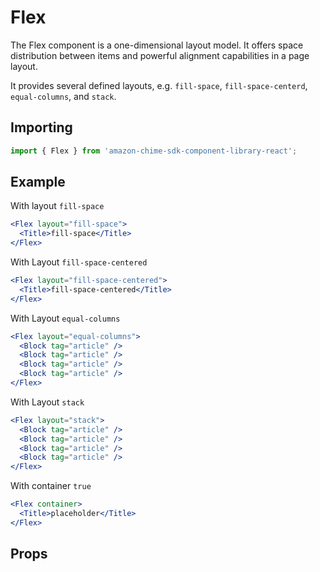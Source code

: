 

# Flex

The Flex component is a one-dimensional layout model. It offers space distribution between items and powerful alignment capabilities in a page layout.

It provides several defined layouts, e.g. `fill-space`, `fill-space-centerd`, `equal-columns`, and `stack`.

## Importing

```javascript
import { Flex } from 'amazon-chime-sdk-component-library-react';
```

## Example

With layout `fill-space`

<ThemeProvider theme={lightTheme}>
  <GlobalStyles/>
  <Preview>
    <Flex layout="fill-space">
      <Title>fill-space</Title>
    </Flex>
  </Preview>
</ThemeProvider>

```jsx
<Flex layout="fill-space">
  <Title>fill-space</Title>
</Flex>
```

With Layout `fill-space-centered`

<ThemeProvider theme={lightTheme}>
  <GlobalStyles/>
  <Preview>
    <Flex layout="fill-space-centered">
      <Title>fill-space-centered</Title>
    </Flex>
  </Preview>
</ThemeProvider>

```jsx
<Flex layout="fill-space-centered">
  <Title>fill-space-centered</Title>
</Flex>
```

With Layout `equal-columns`

<ThemeProvider theme={lightTheme}>
  <Preview>
    <Flex layout="equal-columns">
      <Block tag="article" />
      <Block tag="article" />
      <Block tag="article" />
      <Block tag="article" />
    </Flex>
  </Preview>
</ThemeProvider>

```jsx
<Flex layout="equal-columns">
  <Block tag="article" />
  <Block tag="article" />
  <Block tag="article" />
  <Block tag="article" />
</Flex>
```

With Layout `stack`

<ThemeProvider theme={lightTheme}>
  <GlobalStyles/>
  <Preview>
    <Flex layout="stack">
      <Block tag="article" />
      <Block tag="article" />
      <Block tag="article" />
      <Block tag="article" />
    </Flex>
  </Preview>
</ThemeProvider>

```jsx
<Flex layout="stack">
  <Block tag="article" />
  <Block tag="article" />
  <Block tag="article" />
  <Block tag="article" />
</Flex>
```

With container `true`

<ThemeProvider theme={lightTheme}>
  <GlobalStyles/>
  <Preview>
    <Flex container>
      <Title>placeholder</Title>
    </Flex>
  </Preview>
</ThemeProvider>

```jsx
<Flex container>
  <Title>placeholder</Title>
</Flex>
```

## Props

<Props of={Flex} />
